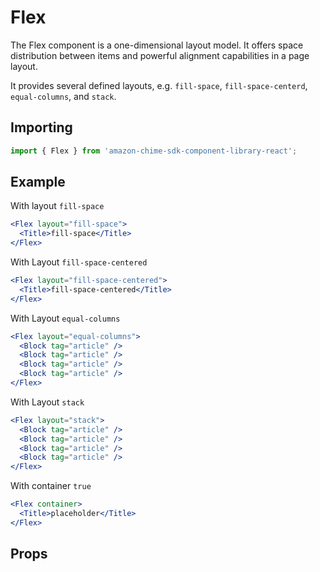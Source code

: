 

# Flex

The Flex component is a one-dimensional layout model. It offers space distribution between items and powerful alignment capabilities in a page layout.

It provides several defined layouts, e.g. `fill-space`, `fill-space-centerd`, `equal-columns`, and `stack`.

## Importing

```javascript
import { Flex } from 'amazon-chime-sdk-component-library-react';
```

## Example

With layout `fill-space`

<ThemeProvider theme={lightTheme}>
  <GlobalStyles/>
  <Preview>
    <Flex layout="fill-space">
      <Title>fill-space</Title>
    </Flex>
  </Preview>
</ThemeProvider>

```jsx
<Flex layout="fill-space">
  <Title>fill-space</Title>
</Flex>
```

With Layout `fill-space-centered`

<ThemeProvider theme={lightTheme}>
  <GlobalStyles/>
  <Preview>
    <Flex layout="fill-space-centered">
      <Title>fill-space-centered</Title>
    </Flex>
  </Preview>
</ThemeProvider>

```jsx
<Flex layout="fill-space-centered">
  <Title>fill-space-centered</Title>
</Flex>
```

With Layout `equal-columns`

<ThemeProvider theme={lightTheme}>
  <Preview>
    <Flex layout="equal-columns">
      <Block tag="article" />
      <Block tag="article" />
      <Block tag="article" />
      <Block tag="article" />
    </Flex>
  </Preview>
</ThemeProvider>

```jsx
<Flex layout="equal-columns">
  <Block tag="article" />
  <Block tag="article" />
  <Block tag="article" />
  <Block tag="article" />
</Flex>
```

With Layout `stack`

<ThemeProvider theme={lightTheme}>
  <GlobalStyles/>
  <Preview>
    <Flex layout="stack">
      <Block tag="article" />
      <Block tag="article" />
      <Block tag="article" />
      <Block tag="article" />
    </Flex>
  </Preview>
</ThemeProvider>

```jsx
<Flex layout="stack">
  <Block tag="article" />
  <Block tag="article" />
  <Block tag="article" />
  <Block tag="article" />
</Flex>
```

With container `true`

<ThemeProvider theme={lightTheme}>
  <GlobalStyles/>
  <Preview>
    <Flex container>
      <Title>placeholder</Title>
    </Flex>
  </Preview>
</ThemeProvider>

```jsx
<Flex container>
  <Title>placeholder</Title>
</Flex>
```

## Props

<Props of={Flex} />
